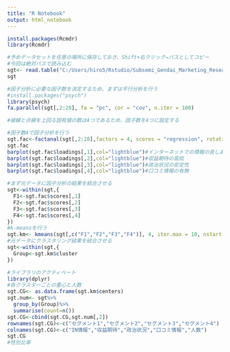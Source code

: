 ```yaml
---
title: "R Notebook"
output: html_notebook
---
```


```r
install.packages(Rcmdr)
library(Rcmdr)
```


```r
#予めデータセットを任意の場所に保存しておき、Shift+右クリック→パスとしてコピー
#今回は絶対パスで読み込む
sgt<- read.table("C:/Users/hiro5/Rstudio/Subsemi_Gendai_Marketing_Research/seg.txt",header = T, sep = ",")
sgt
```


```r
#因子分析に必要な因子数を決定するため、まずは平行分析を行う
#install.packages("psych")
library(psych)
fa.parallel(sgt[,2:28], fa = "pc", cor = "cov", n.iter = 100)

#破線と点線を上回る固有値の数は4つであるため、因子数を4つに設定する
```


```r
#因子数4で因子分析を行う
sgt.fac<-factanal(sgt[,2:28],factors = 4, scores = "regression", rotation = "promax")
sgt.fac
barplot(sgt.fac$loadings[,1],col="lightblue")#インターネットでの情報の良しあし
barplot(sgt.fac$loadings[,2],col="lightblue")#収益期待の高低
barplot(sgt.fac$loadings[,3],col="lightblue")#政治状況の安定性
barplot(sgt.fac$loadings[,4],col="lightblue")#口コミ情報の有無
```


```r
#まず元データに因子分析の結果を結合させる
sgt<-within(sgt,{
  F1<-sgt.fac$scores[,1]
  F2<-sgt.fac$scores[,2]
  F3<-sgt.fac$scores[,3]
  F4<-sgt.fac$scores[,4]
})
#k-meansを行う
sgt.km<- kmeans(sgt[,c("F1","F2","F3","F4")], 4, iter.max = 10, nstart = 10)
#元データにクラスタリング結果を結合させる
sgt<-within(sgt,{
  Group<-sgt.km$cluster
})
```


```r
#ライブラリのアクティベート
library(dplyr)
#各クラスターごとの重心と人数
sgt.CG<- as.data.frame(sgt.km$centers)
sgt.num<- sgt%>%
  group_by(Group)%>%
  summarise(count=n())
sgt.CG<-cbind(sgt.CG,sgt.num[,2])
rownames(sgt.CG)<-c("セグメント1","セグメント2","セグメント3","セグメント4")
colnames(sgt.CG)<-c("IN情報","収益期待","政治状況","口コミ情報","人数")
sgt.CG
#性別比率

```

